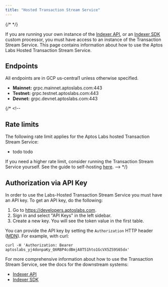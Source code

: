 ```yaml
---
title: "Hosted Transaction Stream Service"
---
```


{/* <IndexerBetaNotice /> */}

If you are running your own instance of the [Indexer API](/build/indexer), or an [Indexer SDK](/build/indexer/indexer-sdk) custom processor, you must have access to an instance of the Transaction Stream Service. This page contains information about how to use the Aptos Labs Hosted Transaction Stream Service.

## Endpoints

All endpoints are in GCP us-central1 unless otherwise specified.

- **Mainnet:** grpc.mainnet.aptoslabs.com:443
- **Testnet:** grpc.testnet.aptoslabs.com:443
- **Devnet:** grpc.devnet.aptoslabs.com:443

{/* <!--
  ## Rate limits
  The following rate limit applies for the Aptos Labs hosted Transaction Stream Service:

  - todo todo

  If you need a higher rate limit, consider running the Transaction Stream Service yourself. See the guide to self-hosting [here](../txn-stream/self-hosted.mdx).
  --> */}

## Authorization via API Key

In order to use the Labs-Hosted Transaction Stream Service you must have an API key. To get an API key, do the following:

1. Go to https://developers.aptoslabs.com.
2. Sign in and select "API Keys" in the left sidebar.
3. Create a new key. You will see the token value in the first table.

You can provide the API key by setting the `Authorization` HTTP header ([MDN](https://developer.mozilla.org/en-US/docs/Web/HTTP/Headers/Authorization)). For example, with curl:

```shellscript filename="Terminal"
curl -H 'Authorization: Bearer aptoslabs_yj4donpaKy_Q6RBP4cdBmjA8T51hto1GcVX5ZS9S65dx'
```

For more comprehensive information about how to use the Transaction Stream Service, see the docs for the downstream systems:

- [Indexer API](/build/indexer/indexer-api)
- [Indexer SDK](/build/indexer/indexer-sdk)
